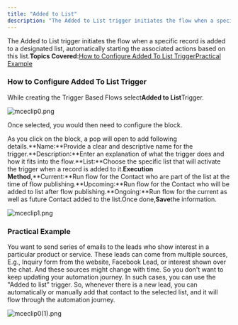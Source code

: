 ```yaml
---
title: "Added to List"
description: "The Added to List trigger initiates the flow when a specific record is added to a designated list, automatically starting the associated actions based..."
---
```


The Added to List trigger initiates the flow when a specific record is added to a designated list, automatically starting the associated actions based on this list.**Topics Covered:**[How to Configure Added To List Trigger](https://support.salesmate.io/hc/en-us/articles/37770968037273-Added-to-List#h_01J7WSM4WBRASWQQ1BM7KH3PK9)[Practical Example](https://support.salesmate.io/hc/en-us/articles/37770968037273-Added-to-List#h_01J7WTR94HCBVCWE981GVTXBRV)

### How to Configure Added To List Trigger

While creating the Trigger Based Flows select**Added to List**Trigger.

![mceclip0.png](./images/mceclip0-4.png)

Once selected, you would then need to configure the block.

As you click on the block, a pop will open to add following details.**Name:**Provide a clear and descriptive name for the trigger.**Description:**Enter an explanation of what the trigger does and how it fits into the flow.**List:**Choose the specific list that will activate the trigger when a record is added to it.**Execution Method**,**Current:**Run flow for the Contact who are part of the list at the time of flow publishing.**Upcoming:**Run flow for the Contact who will be added to list after flow publishing.**Ongoing:**Run flow for the current as well as future Contact added to the list.Once done,**Save**the information.

![mceclip1.png](./images/mceclip1-3.png)

### Practical Example

You want to send series of emails to the leads who show interest in a particular product or service. These leads can come from multiple sources, E.g., Inquiry form from the website, Facebook Lead, or interest shown over the chat. And these sources might change with time. So you don't want to keep updating your automation journey. In such cases, you can use the "Added to list" trigger. So, whenever there is a new lead, you can automatically or manually add that contact to the selected list, and it will flow through the automation journey.

![mceclip0(1).png](./images/mceclip01-3.png)
